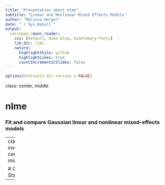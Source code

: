 ```yaml
---
title: "Presentation about nlme"
subtitle: "Linear and Nonlinear Mixed Effects Models"
author: "Melissa Horger"
date: "`r Sys.Date()`"
output:
  xaringan::moon_reader:
    css: [default, duke-blue, middlebury-fonts]
    lib_dir: libs
    nature:
      highlightStyle: github
      highlightLines: true
      countIncrementalSlides: false
---
```




```r
options(htmltools.dir.version = FALSE)
```


class: center, middle

# nlme

### Fit and compare Gaussian linear and nonlinear mixed-effects models

---
class: inverse, center, middle

# Get Started

---

